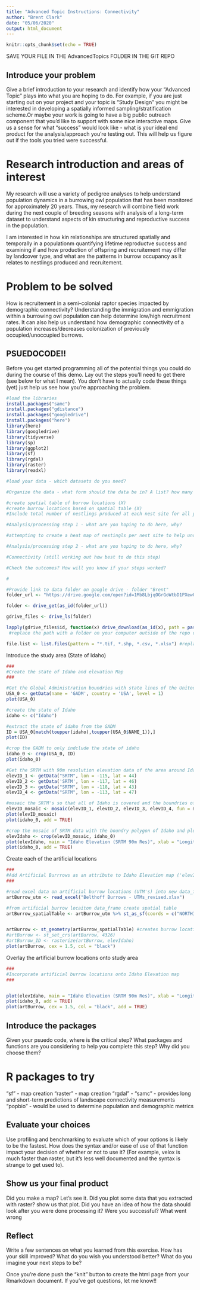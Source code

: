 ```yaml
---
title: "Advanced Topic Instructions: Connectivity"
author: "Brent Clark"
date: "05/06/2020"
output: html_document
---
```


```r
knitr::opts_chunk$set(echo = TRUE)
```


SAVE YOUR FILE IN THE AdvancedTopics FOLDER IN THE GIT REPO

## Introduce your problem

Give a brief introduction to your research and identify how your "Advanced Topic" plays into what you are hoping to do. For example, if you are just starting out on your project and your topic is "Study Design" you might be interested in developing a spatially informed sampling/stratification scheme.Or maybe your work is going to have a big public outreach component that you'd like to support with some nice interactive maps. Give us a sense for what "success" would look like - what is your ideal end product for the analysis/approach you're testing out. This will help us figure out if the tools you tried were successful.

# Research introduction and areas of interest
My research will use a variety of pedigree analyses to help understand population dynamics in a burrowing owl population that has been monitored for approximately 20 years. Thus, my research will combine field work during the next couple of breeding seasons with analysis of a long-term dataset to understand aspects of kin structuring and reproductive success in the population.  

I am interested in how kin relationships are structured spatially and temporally in a populationm quantifying lifetime reproductve success and examining if and how production of offspring and recruitement may differ by landcover type, and what are the patterns in burrow occupancy as it relates to nestlings produced and recruitement.  

# Problem to be solved
How is recruitement in a semi-colonial raptor species impacted by demographic connectivity?  Understanding the immigration and emmigration within a burrowing owl population can help determine low/high recruitment rates.  It can also help us understand how demographic connectivity of a population increases/decreases colonization of previously occupied/unoccupied burrows. 

## PSUEDOCODE!!
Before you get started programming all of the potential things you could do during the course of this demo. Lay out the steps you'll need to get there (see below for what I mean). You don't have to actually code these things (yet) just help us see how you're approaching the problem.

```r
#load the libraries 
install.packages("samc")
install.packages("gdistance")
install.packages("googledrive")
install.packages("here")
library(here)
library(googledrive)
library(tidyverse)
library(sp)
library(ggplot2)
library(sf)
library(rgdal)
library(raster)
library(readxl)

#load your data - which datasets do you need?

#Organize the data - what form should the data be in? A list? how many elements, a data frame? how many rows and columns?

#create spatial table of burrow locations (X) 
#create burrow locations based on spatial table (X)
#Include total number of nestlings produced at each nest site for all years

#Analysis/processing step 1 - what are you hoping to do here, why? 

#attempting to create a heat map of nestingls per nest site to help understand what nest sites have produced the most nestlings for the last 20+ years

#Analysis/processing step 2 - what are you hoping to do here, why? 

#Connectivity (still working out how best to do this step)

#Check the outcomes? How will you know if your steps worked?

# 
```

```r

#Provide link to data folder on google drive - folder "Brent"
folder_url <- "https://drive.google.com/open?id=1Mb8LbjqOGrGoWtbD1PXew0698boBJtH0" 

folder <- drive_get(as_id(folder_url))

gdrive_files <- drive_ls(folder)

lapply(gdrive_files$id, function(x) drive_download(as_id(x), path = paste0(here::here("datatemp/original/"), gdrive_files[gdrive_files$id==x,]$name), overwrite = TRUE))
 #replace the path with a folder on your computer outside of the repo directory

file.list <- list.files(pattern = "*.tif, *.shp, *.csv, *.xlsx") #replace the pattern with the appropriate extensions for the files you want to load (e.g., .shp, .csv)


```

Introduce the study area (State of Idaho)
```r
###
#Create the state of Idaho and elevation Map
###

#Get the Global Administration boundries with state lines of the United States
USA_0 <- getData(name = 'GADM', country = 'USA', level = 1)
plot(USA_0)

#create the state of Idaho
idaho <- c("Idaho")

#extract the state of idaho from the GADM
ID = USA_0[match(toupper(idaho),toupper(USA_0$NAME_1)),]
plot(ID)

#crop the GADM to only indclude the state of idaho
idaho_0 <- crop(USA_0, ID)
plot(idaho_0)

#Get the SRTM with 90m resolution elevation data of the area around Idaho using longitude and latitude
elevID_1 <- getData("SRTM", lon = -115, lat = 44)
elevID_2 <- getData('SRTM', lon = -117, lat = 46)
elevID_3 <- getData("SRTM", lon = -118, lat = 43)
elevID_4 <- getData("SRTM", lon = -113, lat = 47)

#mosaic the SRTM's so that all of Idaho is covered and the boundries of Idaho is shown
elevID_mosaic <- mosaic(elevID_1, elevID_2, elevID_3, elevID_4, fun = mean)
plot(elevID_mosaic)
plot(idaho_0, add = TRUE)

#crop the mosaic of SRTM data with the boundry polygon of Idaho and plot new map
elevIdaho <- crop(elevID_mosaic, idaho_0)
plot(elevIdaho, main = "Idaho Elevation (SRTM 90m Res)", xlab = "Longitude", ylab = "Latitude", legend.args = list(text = 'Elevation (m)', side = 4, line = 3, font = 2))
plot(idaho_0, add = TRUE)

```

Create each of the artificial locations
```r
###
#Add Artificial Burrrows as an attribute to Idaho Elevation map ('elevIdaho')
###

#read excel data on artificial burrow locations (UTM's) into new data_frame
artBurrow_utm <- read_excel("Belthoff Burrows - UTMs_revised.xlsx")

#from artificial burrow locaiton data_frame create spatial table 
artBurrow_spatialTable <- artBurrow_utm %>% st_as_sf(coords = c("NORTHING", "EASTING"), crs = 4326)


artBurrow <- st_geometry(artBurrow_spatialTable) #creates burrow location points based on 'artBurrow_spatialTable'
#artBurrow <- st_set_crs(artBurrow, 4326)
#artBurrow_ID <- rasterize(artBurrow, elevIdaho)
plot(artBurrow, cex = 1.5, col = "black")


```

Overlay the artificial burrow locations onto study area
```r
###
#Incorporate artificial burrow locations onto Idaho Elevation map
###


plot(elevIdaho, main = "Idaho Elevation (SRTM 90m Res)", xlab = "Longitude", ylab = "Latitude", legend.args = list(text = 'Elevation (m)', side = 4, line = 3.2, font = 2))
plot(idaho_0, add = TRUE)
plot(artBurrow, cex = 1.5, col = "black", add = TRUE)
```

## Introduce the packages
Given your psuedo code, where is the critical step? What packages and functions are you considering to help you complete this step? Why did you choose them? 

# R packages to try
"sf" - map creation
"raster" - map creation
"rgdal" - 
"samc" - provides long and short-term predictions of landscape connectivity measurements
"popbio" - would be used to determine population and demographic metrics

## Evaluate your choices
Use profiling and benchmarking to evaluate which of your options is likely to be the fastest. How does the syntax and/or ease of use of that function impact your decision of whether or not to use it? (For example, velox is much faster than raster, but it's less well documented and the syntax is strange to get used to).

## Show us your final product
Did you make a map? Let's see it. Did you plot some data that you extracted with raster? show us that plot. Did you have an idea of how the data should look after you were done processing it? Were you successful? What went wrong

## Reflect
Write a few sentences on what you learned from this exercise. How has your skill improved? What do you wish you understood better? What do you imagine your next steps to be?

Once you're done push the "knit" button to create the html page from your Rmarkdown document. If you've got questions, let me know!!